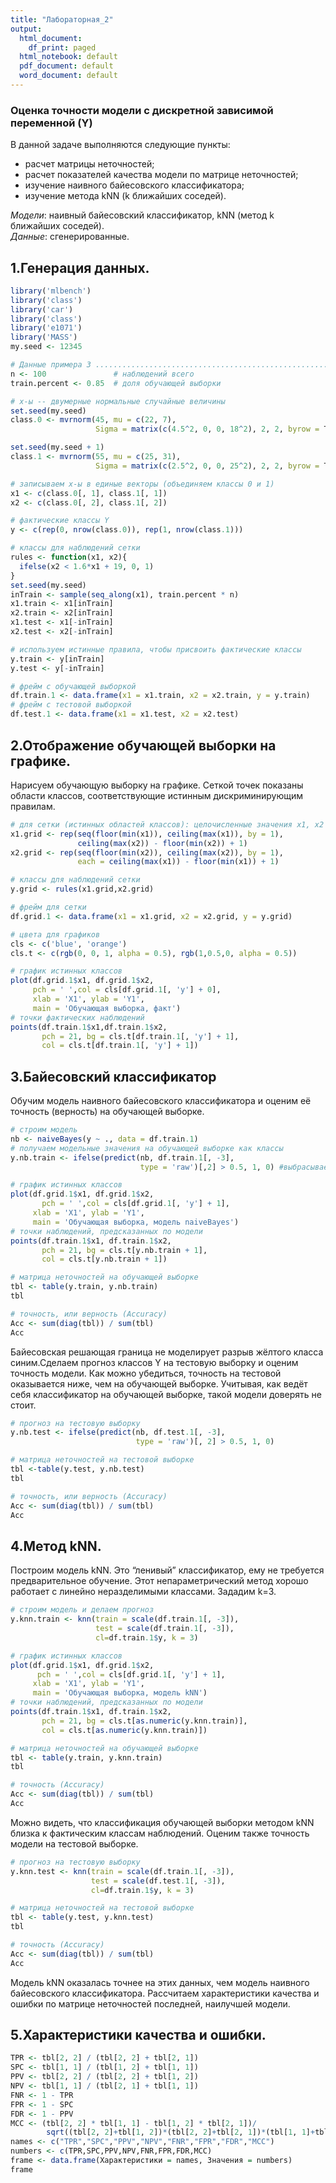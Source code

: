 ---
title: "Лабораторная_2"
output:
  html_document:
    df_print: paged
  html_notebook: default
  pdf_document: default
  word_document: default
---
### Оценка точности модели с дискретной зависимой переменной (Y)

В данной задаче выполняются следующие пункты:   
  
* расчет матрицы неточностей;  
* расчет показателей качества модели по матрице неточностей;  
* изучение наивного байесовского классификатора;
* изучение метода kNN (k ближайших соседей).

*Модели*: наивный байесовский классификатор, kNN (метод k ближайших соседей).  
*Данные*: сгенерированные.

## 1.Генерация данных.
```{r generate-data}
library('mlbench')
library('class')
library('car')
library('class')
library('e1071')
library('MASS')
my.seed <- 12345

# Данные примера 3 .............................................................
n <- 100               # наблюдений всего
train.percent <- 0.85  # доля обучающей выборки

# x-ы -- двумерные нормальные случайные величины
set.seed(my.seed)
class.0 <- mvrnorm(45, mu = c(22, 7), 
                   Sigma = matrix(c(4.5^2, 0, 0, 18^2), 2, 2, byrow = T))

set.seed(my.seed + 1)
class.1 <- mvrnorm(55, mu = c(25, 31), 
                   Sigma = matrix(c(2.5^2, 0, 0, 25^2), 2, 2, byrow = T))

# записываем x-ы в единые векторы (объединяем классы 0 и 1)
x1 <- c(class.0[, 1], class.1[, 1])
x2 <- c(class.0[, 2], class.1[, 2])

# фактические классы Y
y <- c(rep(0, nrow(class.0)), rep(1, nrow(class.1)))

# классы для наблюдений сетки
rules <- function(x1, x2){
  ifelse(x2 < 1.6*x1 + 19, 0, 1)
}
set.seed(my.seed)
inTrain <- sample(seq_along(x1), train.percent * n)
x1.train <- x1[inTrain]
x2.train <- x2[inTrain]
x1.test <- x1[-inTrain]
x2.test <- x2[-inTrain]

# используем истинные правила, чтобы присвоить фактические классы
y.train <- y[inTrain]
y.test <- y[-inTrain]

# фрейм с обучающей выборкой
df.train.1 <- data.frame(x1 = x1.train, x2 = x2.train, y = y.train)
# фрейм с тестовой выборкой
df.test.1 <- data.frame(x1 = x1.test, x2 = x2.test)
```

## 2.Отображение обучающей выборки на графике.
Нарисуем обучающую выборку на графике. Сеткой точек показаны области классов, соответствующие истинным дискриминирующим правилам.
```{r plot_1}
# для сетки (истинных областей классов): целочисленные значения x1, x2
x1.grid <- rep(seq(floor(min(x1)), ceiling(max(x1)), by = 1),
               ceiling(max(x2)) - floor(min(x2)) + 1)
x2.grid <- rep(seq(floor(min(x2)), ceiling(max(x2)), by = 1),
               each = ceiling(max(x1)) - floor(min(x1)) + 1)

# классы для наблюдений сетки
y.grid <- rules(x1.grid,x2.grid) 

# фрейм для сетки
df.grid.1 <- data.frame(x1 = x1.grid, x2 = x2.grid, y = y.grid)

# цвета для графиков
cls <- c('blue', 'orange')
cls.t <- c(rgb(0, 0, 1, alpha = 0.5), rgb(1,0.5,0, alpha = 0.5))

# график истинных классов
plot(df.grid.1$x1, df.grid.1$x2, 
     pch = ' ',col = cls[df.grid.1[, 'y'] + 0],
     xlab = 'X1', ylab = 'Y1',
     main = 'Обучающая выборка, факт')
# точки фактических наблюдений
points(df.train.1$x1,df.train.1$x2, 
       pch = 21, bg = cls.t[df.train.1[, 'y'] + 1], 
       col = cls.t[df.train.1[, 'y'] + 1])
```

## 3.Байесовский классификатор 
Обучим модель наивного байесовского классификатора и оценим её точность (верность) на обучающей выборке.
```{r Bayes_train}
# строим модель
nb <- naiveBayes(y ~ ., data = df.train.1)
# получаем модельные значения на обучающей выборке как классы
y.nb.train <- ifelse(predict(nb, df.train.1[, -3],
                             type = 'raw')[,2] > 0.5, 1, 0) #выбрасываем третий столбец у

# график истинных классов
plot(df.grid.1$x1, df.grid.1$x2, 
       pch = ' ',col = cls[df.grid.1[, 'y'] + 1], 
     xlab = 'X1', ylab = 'Y1',
     main = 'Обучающая выборка, модель naiveBayes')
# точки наблюдений, предсказанных по модели
points(df.train.1$x1, df.train.1$x2, 
       pch = 21, bg = cls.t[y.nb.train + 1], 
       col = cls.t[y.nb.train + 1])

# матрица неточностей на обучающей выборке
tbl <- table(y.train, y.nb.train)
tbl

# точность, или верность (Accuracy)
Acc <- sum(diag(tbl)) / sum(tbl)
Acc
```

Байесовская решающая граница не моделирует разрыв жёлтого класса синим.Сделаем прогноз классов Y на тестовую выборку и оценим точность модели. Как можно убедиться, точность на тестовой оказывается ниже, чем на обучающей выборке. Учитывая, как ведёт себя классификатор на обучающей выборке, такой модели доверять не стоит.

```{r Bayes_test}
# прогноз на тестовую выборку
y.nb.test <- ifelse(predict(nb, df.test.1[, -3],
                            type = 'raw')[, 2] > 0.5, 1, 0)

# матрица неточностей на тестовой выборке
tbl <-table(y.test, y.nb.test) 
tbl

# точность, или верность (Accuracy)
Acc <- sum(diag(tbl)) / sum(tbl)
Acc
```
## 4.Метод kNN.
Построим модель kNN. Это “ленивый” классификатор, ему не требуется предварительное обучение. Этот непараметрический метод хорошо работает с линейно неразделимыми классами. Зададим k=3.

```{r knn_train}
# строим модель и делаем прогноз
y.knn.train <- knn(train = scale(df.train.1[, -3]),
                   test = scale(df.train.1[, -3]),
                   cl=df.train.1$y, k = 3)

# график истинных классов
plot(df.grid.1$x1, df.grid.1$x2,
      pch = ' ',col = cls[df.grid.1[, 'y'] + 1],
     xlab = 'X1', ylab = 'Y1',
     main = 'Обучающая выборка, модель kNN')
# точки наблюдений, предсказанных по модели
points(df.train.1$x1, df.train.1$x2,
       pch = 21, bg = cls.t[as.numeric(y.knn.train)], 
       col = cls.t[as.numeric(y.knn.train)])

# матрица неточностей на обучающей выборке
tbl <- table(y.train, y.knn.train)
tbl

# точность (Accuracy)
Acc <- sum(diag(tbl)) / sum(tbl)
Acc
```

Можно видеть, что классификация обучающей выборки методом kNN близка к фактическим классам наблюдений.
Оценим также точность модели на тестовой выборке.

```{r knn}
# прогноз на тестовую выборку
y.knn.test <- knn(train = scale(df.train.1[, -3]),
                  test = scale(df.test.1[, -3]),
                  cl=df.train.1$y, k = 3)

# матрица неточностей на тестовой выборке
tbl <- table(y.test, y.knn.test)
tbl

# точность (Accuracy)
Acc <- sum(diag(tbl)) / sum(tbl)
Acc
```
Модель kNN оказалась точнее на этих данных, чем модель наивного байесовского классификатора. Рассчитаем характеристики качества и ошибки по матрице неточностей последней, наилучшей модели.

## 5.Характеристики качества и ошибки.
```{r parameters}
TPR <- tbl[2, 2] / (tbl[2, 2] + tbl[2, 1])
SPC <- tbl[1, 1] / (tbl[1, 2] + tbl[1, 1])
PPV <- tbl[2, 2] / (tbl[2, 2] + tbl[1, 2])
NPV <- tbl[1, 1] / (tbl[2, 1] + tbl[1, 1])
FNR <- 1 - TPR
FPR <- 1 - SPC
FDR <- 1 - PPV
MCC <- (tbl[2, 2] * tbl[1, 1] - tbl[1, 2] * tbl[2, 1])/ 
        sqrt((tbl[2, 2]+tbl[1, 2])*(tbl[2, 2]+tbl[2, 1])*(tbl[1, 1]+tbl[1, 2])*(tbl[1, 1]+tbl[2, 1]))
names <- c("TPR","SPC","PPV","NPV","FNR","FPR","FDR","MCC")
numbers <- c(TPR,SPC,PPV,NPV,FNR,FPR,FDR,MCC)
frame <- data.frame(Характеристики = names, Значения = numbers)
frame
```